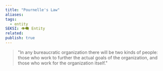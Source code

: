 ```yaml
---
title: "Pournelle's Law"
aliases: 
tags:
  - entity
SEKSI: 👁️‍🗨️ Entity
related:
publish: true
---
```



> "In any bureaucratic organization there will be two kinds of people: those who work to further the actual goals of the organization, and those who work for the organization itself."

